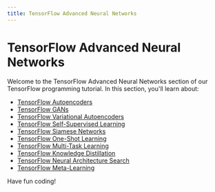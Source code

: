 ```yaml
---
title: TensorFlow Advanced Neural Networks
---
```


# TensorFlow Advanced Neural Networks

Welcome to the TensorFlow Advanced Neural Networks section of our TensorFlow programming tutorial. In this section, you'll learn about:

- [TensorFlow Autoencoders](./0-tensorflow-autoencoders.mdx)
- [TensorFlow GANs](./1-tensorflow-gans.mdx)
- [TensorFlow Variational Autoencoders](./2-tensorflow-variational-autoencoders.mdx)
- [TensorFlow Self-Supervised Learning](./3-tensorflow-self-supervised-learning.mdx)
- [TensorFlow Siamese Networks](./4-tensorflow-siamese-networks.mdx)
- [TensorFlow One-Shot Learning](./5-tensorflow-one-shot-learning.mdx)
- [TensorFlow Multi-Task Learning](./6-tensorflow-multi-task-learning.mdx)
- [TensorFlow Knowledge Distillation](./7-tensorflow-knowledge-distillation.mdx)
- [TensorFlow Neural Architecture Search](./8-tensorflow-neural-architecture-search.mdx)
- [TensorFlow Meta-Learning](./9-tensorflow-meta-learning.mdx)

Have fun coding!